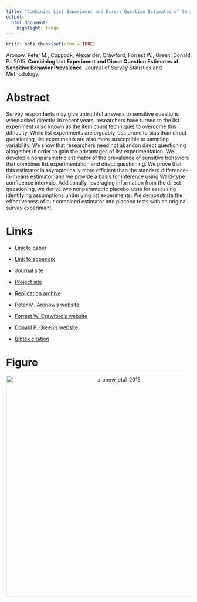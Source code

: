 ```yaml
---
title: "Combining List Experiment and Direct Question Estimates of Sensitive Behavior Prevalence"
output:
  html_document:
    highlight: tango
---
```


```r
knitr::opts_chunk$set(echo = TRUE)
```

Aronow, Peter M., Coppock, Alexander, Crawford, Forrest W., Green, Donald P.. 2015. <b>Combining List Experiment and Direct Question Estimates of Sensitive Behavior Prevalence</b>. Journal of Survey Statistics and Methodology.

# Abstract
Survey respondents may give untruthful answers to sensitive questions when asked directly. In recent years, researchers have turned to the list experiment (also known as the item count technique) to overcome this difficulty. While list experiments are arguably less prone to bias than direct questioning, list experiments are also more susceptible to sampling variability. We show that researchers need not abandon direct questioning altogether in order to gain the advantages of list experimentation. We develop a nonparametric estimator of the prevalence of sensitive behaviors that combines list experimentation and direct questioning. We prove that this estimator is asymptotically more efficient than the standard difference-in-means estimator, and we provide a basis for inference using Wald-type confidence intervals. Additionally, leveraging information from the direct questioning, we derive two nonparametric placebo tests for assessing identifying assumptions underlying list experiments. We demonstrate the effectiveness of our combined estimator and placebo tests with an original survey experiment.

# Links
 - <a href='aronow_etal_2015.pdf' target='_blank'>Link to paper</a>
 - <a href='aronow_etal_2015_appendix.pdf'target='_blank'>Link to appendix</a>
 - <a href='https://doi.org/10.1093/jssam/smu023'target='_blank'>Journal site</a>
 - <a href='http://list.sensitivequestions.org'target='_blank'>Project site</a>
 - <a href='https://doi.org/10.7910/DVN/29984'target='_blank'>Replication archive</a>

 - <a href= 'https://peteraronow.github.io' target='_blank'>Peter M. Aronow's website</a>
 - <a href= 'http://www.crawfordlab.io' target='_blank'>Forrest W. Crawford's website</a>
 - <a href= 'http://www.donaldgreen.com/' target='_blank'>Donald P. Green's website</a>
 - <a href='aronow_etal_2015.txt'target='_blank'>Bibtex citation</a>

# Figure
<center><img src="display_figures/aronow_etal_2015_display.png" alt="aronow_etal_2015" width="600"></center>